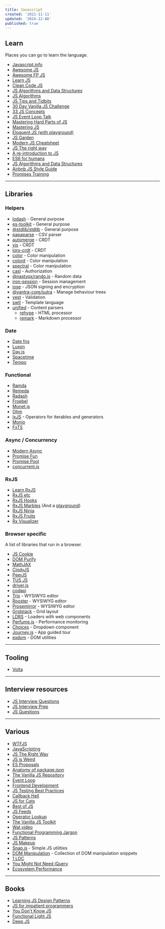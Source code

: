 ```yaml
---
title: Javascript
created: '2021-11-11'
updated: '2024-12-08'
published: true
---
```


## Learn

Places you can go to learn the language.

- [Javascript.info](https://javascript.info/)
- [Awesome JS](https://github.com/sorrycc/awesome-javascript)
- [Awesome FP JS](https://github.com/stoeffel/awesome-fp-js)
- [Learn JS](https://gitbook.gitbook.io/learn-javascript/)
- [Clean Code JS](https://github.com/ryanmcdermott/clean-code-javascript)
- [JS Algorithms and Data Structures](https://github.com/trekhleb/javascript-algorithms)
- [JS Algorithms](https://github.com/TheAlgorithms/Javascript)
- [JS Tips and Tidbits](https://github.com/nas5w/javascript-tips-and-tidbits)
- [30 Day Vanilla JS Challenge](https://javascript30.com/)
- [33 JS Concepts](https://github.com/leonardomso/33-js-concepts)
- [JS Event Loop Talk](https://maximorlov.com/javascript-event-loop-talk/)
- [Mastering Hard Parts of JS](https://dev.to/internettradie/mastering-hard-parts-of-javascript-callbacks-i-3aj0)
- [Mastering JS](https://masteringjs.io/)
- [Eloquent JS (with playground)](https://try.javascript.org.pl/)
- [JS Garden](https://bonsaiden.github.io/JavaScript-Garden/)
- [Modern JS Cheatsheet](https://github.com/mbeaudru/modern-js-cheatsheet)
- [JS The right way](https://jstherightway.org/)
- [A re-introduction to JS](https://developer.mozilla.org/en-US/docs/Web/JavaScript/A_re-introduction_to_JavaScript)
- [ES6 for humans](https://github.com/metagrover/ES6-for-humans)
- [JS Algorithms and Data Structures](https://www.freecodecamp.org/learn/javascript-algorithms-and-data-structures/)
- [Airbnb JS Style Guide](https://github.com/airbnb/javascript)
- [Promises Training](https://github.com/henriqueinonhe/promises-training)

---

## Libraries

### Helpers

- [lodash](https://lodash.com/) - General purpose
- [es-toolkit](https://github.com/toss/es-toolkit) - General purpose
- [@stdlib/stdlib](https://github.com/stdlib-js/stdlib) - General purpose
- [papaparse](https://github.com/mholt/PapaParse) - CSV parser
- [automerge](https://github.com/automerge/automerge) - CRDT
- [yjs](https://github.com/yjs/yjs) - CRDT
- [loro-crdt](https://github.com/loro-dev/loro) - CRDT
- [color](https://github.com/Qix-/color) - Color manipulation
- [colord](https://github.com/omgovich/colord) - Color manipulation
- [spectral](https://github.com/rvanwijnen/spectral.js) - Color manipulation
- [casl](https://github.com/stalniy/casl) - Authorization
- [@nastyox/rando.js](https://github.com/nastyox/Rando.js/) - Random data
- [iron-session](https://github.com/vvo/iron-session) - Session management
- [jose](https://github.com/panva/jose) - JSON signing and encryption
- [@yantra-core/sutra](https://github.com/yantra-core/Sutra.js) - Manage behaviour trees
- [vest](https://github.com/ealush/vest) - Validation
- [swtl](https://github.com/thepassle/swtl) - Template language
- [unified](https://github.com/unifiedjs/unified) - Content parsers
    - [rehype](https://github.com/rehypejs/rehype) - HTML processor
    - [remark](https://github.com/remarkjs/remark) - Markdown processor

### Date

- [Date fns](https://github.com/date-fns/date-fns)
- [Luxon](https://github.com/moment/luxon/)
- [Day.js](https://github.com/iamkun/dayjs)
- [Spacetime](https://github.com/spencermountain/spacetime)
- [Tempo](https://github.com/formkit/tempo)

### Functional

- [Ramda](https://ramdajs.com/)
- [Remeda](https://github.com/remeda/remeda)
- [Radash](https://github.com/rayepps/radash)
- [Froebel](https://github.com/MathisBullinger/froebel)
- [Monet.js](https://github.com/monet/monet.js)
- [Ohm](https://github.com/harc/ohm)
- [IxJS](https://github.com/ReactiveX/IxJS) - Operators for iterables and generators
- [Monio](https://github.com/getify/monio)
- [FxTS](https://github.com/marpple/fxts)

### Async / Concurrency

- [Modern Async](https://github.com/nicolas-van/modern-async)
- [Promise Fun](https://github.com/sindresorhus/promise-fun)
- [Promise Pool](https://github.com/supercharge/promise-pool)
- [concurrent.js](https://github.com/bitair-org/concurrent.js)

### RxJS

- [Learn RxJS](https://www.learnrxjs.io/)
- [RxJS etc](https://github.com/cartant/rxjs-etc)
- [RxJS Hooks](https://github.com/LeetCode-OpenSource/rxjs-hooks)
- [RxJS Marbles](https://github.com/cartant/rxjs-marbles) (And a [playground](https://rxmarbles.com/))
- [RxJS Ninja](https://github.com/rxjs-ninja/rxjs-ninja)
- [RxJS Fruits](https://www.rxjs-fruits.com)
- [Rx Visualizer](https://rxviz.com/)

### Browser specific

A list of libraries that run in a browser.

- [JS Cookie](https://github.com/js-cookie/js-cookie)
- [DOM Purify](https://github.com/cure53/DOMPurify)
- [MathJAX](https://github.com/mathjax/MathJax)
- [CindyJS](https://github.com/CindyJS/CindyJS)
- [PeerJS](https://github.com/peers/peerjs)
- [TUS JS](https://github.com/tus/tus-js-client)
- [driver.js](https://github.com/kamranahmedse/driver.js)
- [codapi](https://github.com/nalgeon/codapi-js)
- [Trix](https://github.com/basecamp/trix) - WYSIWYG editor
- [Rooster](https://github.com/Microsoft/roosterjs) - WYSIWYG editor
- [Prosemirror](https://github.com/prosemirror) - WYSIWYG editor
- [Gridstack](https://github.com/gridstack/gridstack.js) - Grid layout
- [LDRS](https://github.com/GriffinJohnston/ldrs) - Loaders with web components
- [Perfume.js](https://github.com/Zizzamia/perfume.js) - Performance monitoring
- [Choices](https://github.com/Choices-js/Choices) - Dropdown component
- [Journey.js](https://github.com/williamtroup/Journey.js) - App guided tour
- [exdom](https://github.com/morris/exdom) - DOM utilities

---

## Tooling

- [Volta](https://volta.sh/)

---

## Interview resources

- [JS Interview Questions](https://mindmajix.com/javascript-interview-questions)
- [JS Interview Prep](https://www.freecodecamp.org/news/javascript-interview-prep-cheatsheet/)
- [JS Questions](https://github.com/lydiahallie/javascript-questions)

---

## Various

- [WTFJS](https://github.com/denysdovhan/wtfjs)
- [JavaScripting](https://www.javascripting.com/)
- [JS The Right Way](https://jstherightway.org/)
- [JS is Weird](https://jsisweird.com/)
- [ES Proposals](https://www.proposals.es/)
- [Anatomy of package.json](https://docs.npmjs.com/cli/v8/configuring-npm/package-json)
- [The Vanilla JS Repository](https://vanillalist.top/)
- [Event Loop](https://maximorlov.com/javascript-event-loop-talk/)
- [Frontend Development](https://github.com/codingknite/frontend-development)
- [JS Testing Best Practices](https://github.com/goldbergyoni/javascript-testing-best-practices)
- [Callback Hell](http://callbackhell.com/)
- [JS for Cats](http://jsforcats.com/)
- [Best of JS](https://bestofjs.org/)
- [JS Feeds](https://jsfeeds.com/)
- [Operator Lookup](https://www.joshwcomeau.com/operator-lookup/)
- [The Vanilla JS Toolkit](https://vanillajstoolkit.com/)
- [Wat video](https://www.destroyallsoftware.com/talks/wat)
- [Functional Programming Jargon](https://github.com/hemanth/functional-programming-jargon)
- [JS Patterns](https://javascriptpatterns.vercel.app/patterns)
- [JS Makeup](https://javascript.makeup/file/default)
- [Snap.js](https://thescottyjam.github.io/snap.js) - Simple JS utilities
- [DOM Manipulation](https://phuoc.ng/collection/html-dom/) - Collection of DOM manipulation snippets
- [1 LOC](https://phuoc.ng/collection/1-loc/)
- [You Might Not Need jQuery](https://youmightnotneedjquery.com/)
- [Ecosystem Performance](https://e18e.dev)

---

## Books

- [Learning JS Design Patterns](https://www.patterns.dev/posts#design-patterns)
- [JS for impatient programmers](https://exploringjs.com/impatient-js/toc.html)
- [You Don't Know JS](https://github.com/getify/You-Dont-Know-JS/blob/1st-ed/README.md)
- [Functional Light JS](https://github.com/getify/functional-light-js)
- [Deep JS](https://exploringjs.com/deep-js/index.html)
